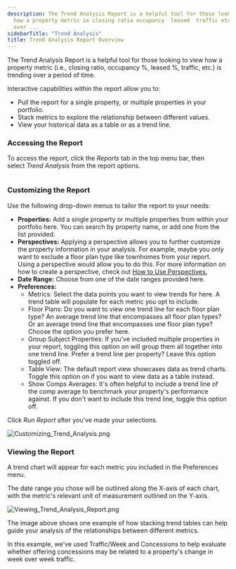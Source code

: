 ```yaml
---
description: The Trend Analysis Report is a helpful tool for those looking to view
  how a property metric ie closing ratio occupancy  leased  traffic etc is trending
  over ...
sidebarTitle: "Trend Analysis"
title: Trend Analysis Report Overview
---
```


The Trend Analysis Report is a helpful tool for those looking to view how a property metric (i.e., closing ratio, occupancy %, leased %, traffic, etc.) is trending over a period of time. 


Interactive capabilities within the report allow you to:


+ Pull the report for a single property, or multiple properties in your portfolio.
+ Stack metrics to explore the relationship between different values.
+ View your historical data as a table or as a trend line.


### Accessing the Report


To access the report, click the *Reports* tab in the top menu bar, then select *Trend Analysis* from the report options. 


<Frame caption="Overview of customizable report options for property and research data.">
  <img src="/images/radix/f387ba8a59f910c38b77fa8364e803d4084856c2.png" alt="" />
</Frame>


### Customizing the Report


Use the following drop-down menus to tailor the report to your needs:


* **Properties:** Add a single property or multiple properties from within your portfolio here. You can search by property name, or add one from the list provided.
* **Perspectives:** Applying a perspective allows you to further customize the property information in your analysis. For example, maybe you only want to exclude a floor plan type like townhomes from your report. Using a perspective would allow you to do this. For more information on how to create a perspective, check out [How to Use Perspectives.](../evaluating-your-portfolio-s-performance/how-to-use-perspectives)
* **Date Range:** Choose from one of the date ranges provided here.
* **Preferences:** 
	+ Metrics: Select the data points you want to view trends for here. A trend table will populate for each metric you opt to include.
	+ Floor Plans: Do you want to view one trend line for each floor plan type? An average trend line that encompasses all floor plan types? Or an average trend line that encompasses one floor plan type? Choose the option you prefer here.
	+ Group Subject Properties: If you've included multiple properties in your report, toggling this option on will group them all together into one trend line. Prefer a trend line per property? Leave this option toggled off.
	+ Table View: The default report view showcases data as trend charts. Toggle this option on if you want to view data as a table instead.
	+ Show Comps Averages: It's often helpful to include a trend line of the comp average to benchmark your property's performance against. If you don't want to include this trend line, toggle this option off.


Click *Run Report* after you've made your selections. 


<Frame caption="Trend analysis report interface with property selection, date range, and metrics preferences.">
  <img src="/images/radix/43782b4ae5f3e8cc4f6d21e82ea3472bb4578279.png" alt="Customizing_Trend_Analysis.png" />
</Frame>


### Viewing the Report


A trend chart will appear for each metric you included in the Preferences menu. 


The date range you chose will be outlined along the X-axis of each chart, with the metric's relevant unit of measurement outlined on the Y-axis. 


<Frame caption="Trend analysis graphs showing traffic and concessions over time.">
  <img src="/images/radix/35d80024487edc59af5fd5b763b36f9ac0ea98f1.png" alt="Viewing_Trend_Analysis_Report.png" />
</Frame>


The image above shows one example of how stacking trend tables can help guide your analysis of the relationships between different metrics.


In this example, we've used Traffic/Week and Concessions to help evaluate whether offering concessions may be related to a property's change in week over week traffic.